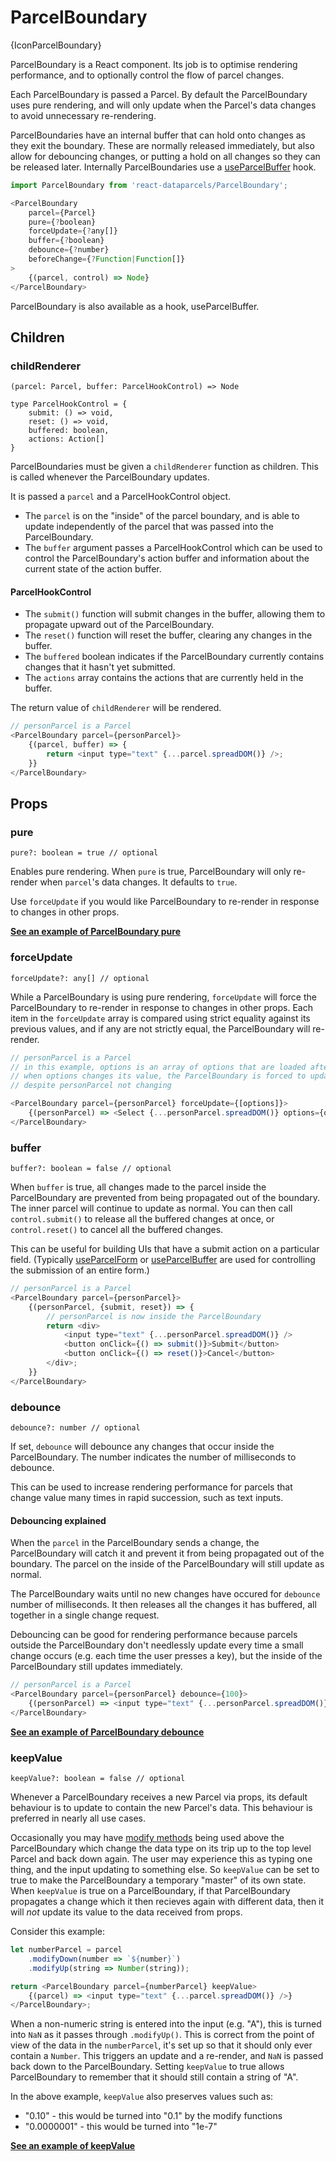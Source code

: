 
# ParcelBoundary

<ApiPageIcon>{IconParcelBoundary}</ApiPageIcon>

ParcelBoundary is a React component. Its job is to optimise rendering performance, and to optionally control the flow of parcel changes.

Each ParcelBoundary is passed a Parcel. By default the ParcelBoundary uses pure rendering, and will only update when the Parcel's data changes to avoid unnecessary re-rendering.

ParcelBoundaries have an internal buffer that can hold onto changes as they exit the boundary. These are normally released immediately, but also allow for debouncing changes, or putting a hold on all changes so they can be released later. Internally ParcelBoundaries use a [useParcelBuffer](/api/useParcelBuffer) hook.

```js
import ParcelBoundary from 'react-dataparcels/ParcelBoundary';
```

```js
<ParcelBoundary
    parcel={Parcel}
    pure={?boolean}
    forceUpdate={?any[]}
    buffer={?boolean}
    debounce={?number}
    beforeChange={?Function|Function[]}
>
    {(parcel, control) => Node}
</ParcelBoundary>
```

<Message>ParcelBoundary is also available as a hook, <Link to="/api/useParcelBuffer">useParcelBuffer</Link>.</Message>

<Break />

## <DocsSectionHeading>Children</DocsSectionHeading>

### childRenderer

```flow
(parcel: Parcel, buffer: ParcelHookControl) => Node

type ParcelHookControl = {
    submit: () => void,
    reset: () => void,
    buffered: boolean,
    actions: Action[]
}
```

ParcelBoundaries must be given a `childRenderer` function as children. This is called whenever the ParcelBoundary updates.

It is passed a `parcel` and a ParcelHookControl object.
- The `parcel` is on the "inside" of the parcel boundary, and is able to update independently of the parcel that was passed into the ParcelBoundary.
- The `buffer` argument passes a ParcelHookControl which can be used to control the ParcelBoundary's action buffer and information about the current state of the action buffer.

#### ParcelHookControl

- The `submit()` function will submit changes in the buffer, allowing them to propagate upward out of the ParcelBoundary.
- The `reset()` function will reset the buffer, clearing any changes in the buffer.
- The `buffered` boolean indicates if the ParcelBoundary currently contains changes that it hasn't yet submitted.
- The `actions` array contains the actions that are currently held in the buffer.

The return value of `childRenderer` will be rendered.

```js
// personParcel is a Parcel
<ParcelBoundary parcel={personParcel}>
    {(parcel, buffer) => {
        return <input type="text" {...parcel.spreadDOM()} />;
    }}
</ParcelBoundary>
```

## <DocsSectionHeading>Props</DocsSectionHeading>

### pure

```flow
pure?: boolean = true // optional
```

Enables pure rendering. When `pure` is true, ParcelBoundary will only re-render when `parcel`'s data changes. It defaults to `true`.

Use `forceUpdate` if you would like ParcelBoundary to re-render in response to changes in other props.

**[See an example of ParcelBoundary pure](/ui-behaviour#Pure-rendering)**

### forceUpdate

```flow
forceUpdate?: any[] // optional
```

While a ParcelBoundary is using pure rendering, `forceUpdate` will force the ParcelBoundary to re-render in response to changes in other props. Each item in the `forceUpdate` array is compared using strict equality against its previous values, and if any are not strictly equal, the ParcelBoundary will re-render.

```js
// personParcel is a Parcel
// in this example, options is an array of options that are loaded after mount
// when options changes its value, the ParcelBoundary is forced to update
// despite personParcel not changing

<ParcelBoundary parcel={personParcel} forceUpdate={[options]}>
    {(personParcel) => <Select {...personParcel.spreadDOM()} options={options} />}
</ParcelBoundary>
```

### buffer

```flow
buffer?: boolean = false // optional
```

When `buffer` is true, all changes made to the parcel inside the ParcelBoundary are prevented from being propagated out of the boundary. The inner parcel will continue to update as normal. You can then call `control.submit()` to release all the buffered changes at once, or `control.reset()` to cancel all the buffered changes.

This can be useful for building UIs that have a submit action on a particular field. (Typically [useParcelForm](/api/useParcelForm) or [useParcelBuffer](/api/useParcelBuffer) are used for controlling the submission of an entire form.)

```js
// personParcel is a Parcel
<ParcelBoundary parcel={personParcel}>
    {(personParcel, {submit, reset}) => {
        // personParcel is now inside the ParcelBoundary
        return <div>
            <input type="text" {...personParcel.spreadDOM()} />
            <button onClick={() => submit()}>Submit</button>
            <button onClick={() => reset()}>Cancel</button>
        </div>;
    }}
</ParcelBoundary>
```

### debounce

```flow
debounce?: number // optional
```

If set, `debounce` will debounce any changes that occur inside the ParcelBoundary. The number indicates the number of milliseconds to debounce.

This can be used to increase rendering performance for parcels that change value many times in rapid succession, such as text inputs.

#### Debouncing explained

When the `parcel` in the ParcelBoundary sends a change, the ParcelBoundary will catch it and prevent it from being propagated out of the boundary. The parcel on the inside of the ParcelBoundary will still update as normal.

The ParcelBoundary waits until no new changes have occured for `debounce` number of milliseconds. It then releases all the changes it has buffered, all together in a single change request.

Debouncing can be good for rendering performance because parcels outside the ParcelBoundary don't needlessly update every time a small change occurs (e.g. each time the user presses a key), but the inside of the ParcelBoundary still updates immediately.

```js
// personParcel is a Parcel
<ParcelBoundary parcel={personParcel} debounce={100}>
    {(personParcel) => <input type="text" {...personParcel.spreadDOM()} />}
</ParcelBoundary>
```

**[See an example of ParcelBoundary debounce](/ui-behaviour#Debouncing-changes)**

### keepValue

```flow
keepValue?: boolean = false // optional
```

Whenever a ParcelBoundary receives a new Parcel via props, its default behaviour is to update to contain the new Parcel's data. This behaviour is preferred in nearly all use cases.

Occasionally you may have [modify methods](/api/Parcel#modify_methods) being used above the ParcelBoundary which change the data type on its trip up to the top level Parcel and back down again. The user may experience this as typing one thing, and the input updating to something else. So `keepValue` can be set to true to make the ParcelBoundary a temporary "master" of its own state. When `keepValue` is true on a ParcelBoundary, if that ParcelBoundary propagates a change which it then recieves again with different data, then it will *not* update its value to the data received from props.

Consider this example:

```js
let numberParcel = parcel
    .modifyDown(number => `${number}`)
    .modifyUp(string => Number(string));

return <ParcelBoundary parcel={numberParcel} keepValue>
    {(parcel) => <input type="text" {...parcel.spreadDOM()} />}
</ParcelBoundary>;

```

When a non-numeric string is entered into the input (e.g. "A"), this is turned into `NaN` as it passes through `.modifyUp()`. This is correct from the point of view of the data in the `numberParcel`, it's set up so that it should only ever contain a `Number`. This triggers an update and a re-render, and `NaN` is passed back down to the ParcelBoundary. Setting `keepValue` to true allows ParcelBoundary to remember that it should still contain a string of "A".

In the above example, `keepValue` also preserves values such as:
- "0.10" - this would be turned into "0.1" by the modify functions
- "0.0000001" - this would be turned into "1e-7"

**[See an example of keepValue](/data-editing#Modifying-data-to-fit-the-UI)**
